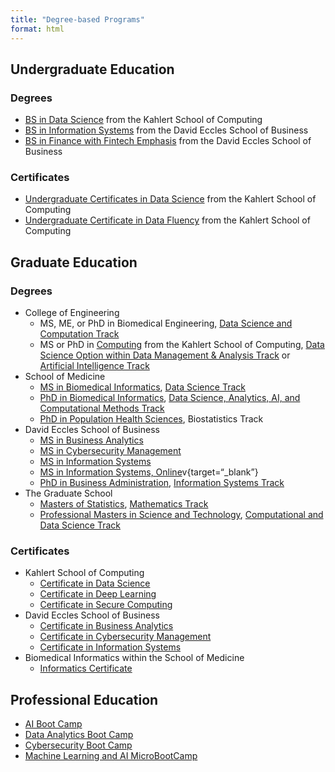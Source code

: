 ```yaml
---
title: "Degree-based Programs"
format: html
---
```


## Undergraduate Education

### Degrees

-   [BS in Data Science](https://www.cs.utah.edu/undergraduate/academic-programs/undergraduate-academic-program-overview/data-science/#data-science){target="_blank"} from the Kahlert School of Computing
-   [BS in Information Systems](https://eccles.utah.edu/programs/undergraduate/academics/majors/information-systems/){target="_blank"} from the David Eccles School of Business
-   [BS in Finance with Fintech Emphasis](https://eccles.utah.edu/programs/undergraduate/academics/majors/finance/){target="_blank"} from the David Eccles School of Business

### Certificates

-   [Undergraduate Certificates in Data Science](https://www.cs.utah.edu/wp-content/uploads/2022/08/DS_Requirement-Sheet-01.21.22.pdf){target="_blank"} from the Kahlert School of Computing
-   [Undergraduate Certificate in Data Fluency](https://www.cs.utah.edu/wp-content/uploads/2022/08/DF_Requirement-Sheet-01.21.22.pdf){target="_blank"} from the Kahlert School of Computing

## Graduate Education

### Degrees

-   College of Engineering
    -   MS, ME, or PhD in Biomedical Engineering, [Data Science and Computation Track](https://www.bme.utah.edu/graduate-program-overview/track-in-data-science-and-computation/){target="_blank"}
    -   MS or PhD in [Computing](https://www.cs.utah.edu/graduate/academic-programs/ms-and-phd-programs/){target="_blank"} from the Kahlert School of Computing, [Data Science Option within Data Management & Analysis Track](https://docs.google.com/document/d/1rFmp-gvDoA4YvUAph2r_dXbQqJxV7HH5KlEA9OfRNEk/edit) or [Artificial Intelligence Track](https://docs.google.com/document/d/1rFmp-gvDoA4YvUAph2r_dXbQqJxV7HH5KlEA9OfRNEk/edit){target="_blank"}
-   School of Medicine
    -   [MS in Biomedical Informatics](https://medicine.utah.edu/dbmi/academics-education/masters){target="_blank"}, [Data Science Track](https://medicine.utah.edu/dbmi/academics-education/masters/track-data-science){target="_blank"}
    -   [PhD in Biomedical Informatics](https://medicine.utah.edu/dbmi/academics-education/phd-program){target="_blank"}, [Data Science, Analytics, AI, and Computational Methods Track](https://medicine.utah.edu/dbmi/academics-education/phd-program/data-analytics-decision-support){target="_blank"}
    -   [PhD in Population Health Sciences](https://medicine.utah.edu/population-health-sciences/phd/emphases){target="_blank"}, Biostatistics Track
-   David Eccles School of Business
    -   [MS in Business Analytics](https://eccles.utah.edu/programs/master-of-science-in-business-analytics/){target="_blank"}
    -   [MS in Cybersecurity Management](https://eccles.utah.edu/programs/master-of-science-in-cybersecurity-management/){target="_blank"}
    -   [MS in Information Systems](https://eccles.utah.edu/programs/master-of-science-in-information-systems/){target="_blank"}
    -   [MS in Information Systems, Online](https://eccles.utah.edu/programs/master-of-science-in-information-systems-online/)v{target="\_blank"}
    -   [PhD in Business Administration](https://eccles.utah.edu/programs/phd-in-business-administration/), [Information Systems Track](https://eccles.utah.edu/programs/phd-in-business-administration/academic-tracks/information-systems/){target="_blank"}
-   The Graduate School
    -   [Masters of Statistics](https://mstat.utah.edu/){target="_blank"}, [Mathematics Track](https://mstat.utah.edu/degree-options/mathematics.php){target="_blank"}
    -   [Professional Masters in Science and Technology](https://pmst.utah.edu/){target="_blank"}, [Computational and Data Science Track](https://pmst.utah.edu/computational-and-data-science-program-of-study/){target="_blank"}

### Certificates

-   Kahlert School of Computing
    -   [Certificate in Data Science](https://www.cs.utah.edu/graduate/academic-programs/certificate-programs/graduate-certificate-in-data-science/){target="_blank"}
    -   [Certificate in Deep Learning](https://www.cs.utah.edu/graduate/academic-programs/certificate-programs/graduate-certificate-in-deep-learning/){target="_blank"}
    -   [Certificate in Secure Computing](https://online.utah.edu/certificates/secure-computing-certificate/index.php){target="_blank"}
-   David Eccles School of Business
    -   [Certificate in Business Analytics](https://eccles.utah.edu/programs/master-of-science-in-information-systems/graduate-certificate/){target="_blank"}
    -   [Certificate in Cybersecurity Management](https://eccles.utah.edu/programs/master-of-science-in-information-systems/graduate-certificate/){target="_blank"}
    -   [Certificate in Information Systems](https://eccles.utah.edu/programs/master-of-science-in-information-systems/graduate-certificate/){target="_blank"}
-   Biomedical Informatics within the School of Medicine
    -   [Informatics Certificate](https://medicine.utah.edu/dbmi/academics-education/other/graduate-certificate){target="_blank"}

## Professional Education

-   [AI Boot Camp](https://bootcamps.continue.utah.edu/artificial-intelligence/){target="_blank"}
-   [Data Analytics Boot Camp](https://bootcamps.continue.utah.edu/data/){target="_blank"}
-   [Cybersecurity Boot Camp](https://bootcamps.continue.utah.edu/cybersecurity/){target="_blank"}
-   [Machine Learning and AI MicroBootCamp](https://bootcamps.continue.utah.edu/micro/artificial-intelligence/landing/){target="_blank"}
